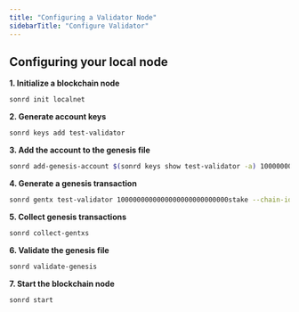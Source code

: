 ```yaml
---
title: "Configuring a Validator Node"
sidebarTitle: "Configure Validator"
---
```


## Configuring your local node



**1. Initialize a blockchain node**

```sh
sonrd init localnet
```

**2. Generate account keys**

```sh
sonrd keys add test-validator
```

**3. Add the account to the genesis file**

```sh
sonrd add-genesis-account $(sonrd keys show test-validator -a) 1000000000000000000000000000stake,1000000000000000000000000000snr
```

**4. Generate a genesis transaction**

```sh
sonrd gentx test-validator 1000000000000000000000000000stake --chain-id localnet
```

**5. Collect genesis transactions**

```sh
sonrd collect-gentxs
```

**6. Validate the genesis file**

```sh
sonrd validate-genesis
```

**7. Start the blockchain node**

```sh
sonrd start
```
